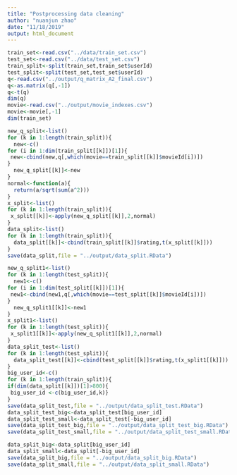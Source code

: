 ```yaml
---
title: "Postprocessing data cleaning"
author: "nuanjun zhao"
date: "11/18/2019"
output: html_document
---
```


```r
train_set<-read.csv("../data/train_set.csv")
test_set<-read.csv("../data/test_set.csv")
train_split<-split(train_set,train_set$userId)
test_split<-split(test_set,test_set$userId)
q<-read.csv("../output/q_matrix_A2_final.csv")
q<-as.matrix(q[,-1])
q<-t(q)
dim(q)
movie<-read.csv("../output/movie_indexes.csv")
movie<-movie[,-1]
dim(train_set)
```

```r
new_q_split<-list()
for (k in 1:length(train_split)){
  new<-c()
for (i in 1:dim(train_split[[k]])[1]){
 new<-cbind(new,q[,which(movie==train_split[[k]]$movieId[i])])
}
  new_q_split[[k]]<-new
}
normal<-function(a){
  return(a/sqrt(sum(a^2)))
}
x_split<-list()
for (k in 1:length(train_split)){
 x_split[[k]]<-apply(new_q_split[[k]],2,normal)
}
data_split<-list()
for (k in 1:length(train_split)){
  data_split[[k]]<-cbind(train_split[[k]]$rating,t(x_split[[k]]))
}
save(data_split,file = "../output/data_split.RData")

```

```r
new_q_split1<-list()
for (k in 1:length(test_split)){
  new1<-c()
for (i in 1:dim(test_split[[k]])[1]){
 new1<-cbind(new1,q[,which(movie==test_split[[k]]$movieId[i])])
}
  new_q_split1[[k]]<-new1
}
x_split1<-list()
for (k in 1:length(test_split)){
 x_split1[[k]]<-apply(new_q_split1[[k]],2,normal)
}
data_split_test<-list()
for (k in 1:length(test_split)){
  data_split_test[[k]]<-cbind(test_split[[k]]$rating,t(x_split1[[k]]))
}
big_user_id<-c()
for (k in 1:length(train_split)){
if(dim(data_split[[k]])[1]>800){
 big_user_id <-c(big_user_id,k)}
}
save(data_split_test,file = "../output/data_split_test.RData")
data_split_test_big<-data_split_test[big_user_id]
data_split_test_small<-data_split_test[-big_user_id]
save(data_split_test_big,file = "../output/data_split_test_big.RData")
save(data_split_test_small,file = "../output/data_split_test_small.RData")
```

```r
data_split_big<-data_split[big_user_id]
data_split_small<-data_split[-big_user_id]
save(data_split_big,file = "../output/data_split_big.RData")
save(data_split_small,file = "../output/data_split_small.RData")
```

